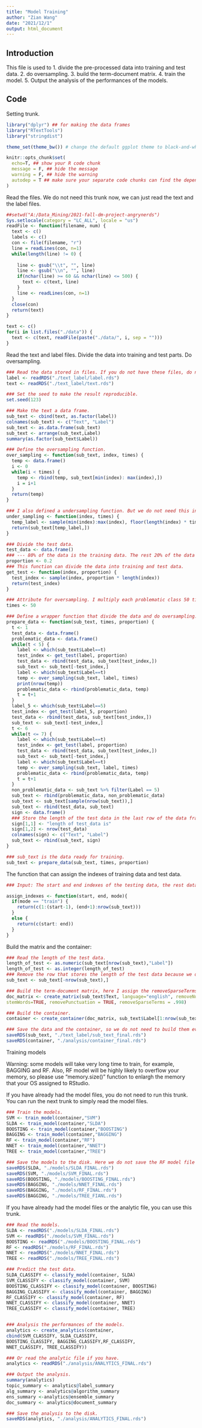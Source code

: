 ```yaml
---
title: "Model Training"
author: "Zian Wang"
date: "2021/12/1"
output: html_document
---
```


## Introduction

This file is used to 1. divide the pre-processed data into training and test data. 2. do oversampling. 3. build the term-document matrix. 4. train the model. 5. Output the analysis of the performances of the models.

## Code

Setting trunk.

```r
library("dplyr") ## for making the data frames
library("RTextTools")
library("stringdist")

theme_set(theme_bw()) # change the default ggplot theme to black-and-white

knitr::opts_chunk$set(
  echo=T, ## show your R code chunk
  message = F, ## hide the message
  warning = F, ## hide the warning
  autodep = T ## make sure your separate code chunks can find the dependencies (from other code chunk)
)
```


Read the files. We do not need this trunk now, we can just read the text and the label files.

```r
##setwd("A:/Data_Mining/2021-fall-dm-project-angrynerds")
Sys.setlocale(category = "LC_ALL", locale = "us")
readFile <- function(filename, num) {
  text <- c()
  labels <- c()
  con <- file(filename, "r")
  line = readLines(con, n=1)
  while(length(line) != 0) {
    
    line <- gsub("\\t", "", line)
    line <- gsub("\\n", "", line)
    if(nchar(line) >= 60 && nchar(line) <= 500) {
      text <- c(text, line)
    }
    line <- readLines(con, n=1)
  }
  close(con)
  return(text)
}

text <- c()
for(i in list.files("./data")) {
  text <- c(text, readFile(paste("./data/", i, sep = "")))
}
```

Read the text and label files. Divide the data into training and test parts. Do oversampling.

```r
### Read the data stored in files. If you do not have these files, do not run.
label <- readRDS("./text_label/label.rds")
text <- readRDS("./text_label/text.rds")

### Set the seed to make the result reproducible.
set.seed(123)

### Make the text a data frame.
sub_text <- cbind(text, as.factor(label))
colnames(sub_text) <- c("Text", "Label")
sub_text <- as.data.frame(sub_text)
sub_text <- arrange(sub_text,Label)
summary(as.factor(sub_text$Label))

### Define the oversampling function.
over_sampling <- function(sub_text, index, times) {
  temp <- data.frame()
  i <- 0
  while(i < times) {
    temp <- rbind(temp, sub_text[min(index): max(index),])
    i = i+1
  }
  return(temp)
}

### I also defined a undersampling function. But we do not need this in the project.
under_sampling <- function(index, times) {
  temp_label <- sample(min(index):max(index), floor(length(index) * times))
  return(sub_text[temp_label,])
}

### Divide the test data.
test_data <- data.frame()
### --- 80% of the data is the training data. The rest 20% of the data is test data.
proportion <- 0.2
### This function can divide the data into training and test data.
get_test <- function(index, proportion) {
  test_index <- sample(index, proportion * length(index))
  return(test_index)
}

### Attribute for oversampling. I multiply each problematic class 50 times.
times <- 50

### Define a wrapper function that divide the data and do oversampling.
prepare_data <- function(sub_text, times, proportion) {
  t <- 1
  test_data <- data.frame()
  problematic_data <- data.frame()
  while(t < 5) {
    label <- which(sub_text$Label==t)
    test_index <- get_test(label, proportion)
    test_data <- rbind(test_data, sub_text[test_index,])
    sub_text <- sub_text[-test_index,]
    label <- which(sub_text$Label==t)
    temp <- over_sampling(sub_text, label, times)
    print(nrow(temp))
    problematic_data <- rbind(problematic_data, temp)
    t = t+1
  }
  label_5 <- which(sub_text$Label==5)
  test_index <- get_test(label_5, proportion)
  test_data <- rbind(test_data, sub_text[test_index,])
  sub_text <- sub_text[-test_index,]
  t <- 6
  while(t <= 7) {
    label <- which(sub_text$Label==t)
    test_index <- get_test(label, proportion)
    test_data <- rbind(test_data, sub_text[test_index,])
    sub_text <- sub_text[-test_index,]
    label <- which(sub_text$Label==t)
    temp <- over_sampling(sub_text, label, times)
    problematic_data <- rbind(problematic_data, temp)
    t = t+1
  }
  non_problematic_data <- sub_text %>% filter(Label == 5)
  sub_text <- rbind(problematic_data, non_problematic_data)
  sub_text <- sub_text[sample(nrow(sub_text)),]
  sub_text <- rbind(test_data, sub_text)
  sign <- data.frame()
  ### Store the length of the test data in the last row of the data frame.
  sign[1,1] <- "length of test_data is"
  sign[1,2] <- nrow(test_data)
  colnames(sign) <- c("Text", "Label")
  sub_text <- rbind(sub_text, sign)
}

### sub_text is the data ready for training.
sub_text <- prepare_data(sub_text, times, proportion)
```

The function that can assign the indexes of training data and test data.

```r
### Input: The start and end indexes of the testing data, the rest data will be used to train. If mode=train, the output will be the indexes of training data, if mode=test, the output will be the indexes of test data.

assign_indexes <- function(start, end, mode){
  if(mode == "train") {
    return(c(1:(start-1), (end+1):nrow(sub_text)))
  }
  else {
    return(c(start: end))
  }
}
```

Build the matrix and the container:

```r
### Read the length of the test data.
length_of_test <- as.numeric(sub_text[nrow(sub_text),"Label"])
length_of_test <- as.integer(length_of_test)
### Remove the row that stores the length of the test data because we do not need it anymore.
sub_text <- sub_text[-nrow(sub_text),]

### Build the term-document matrix, here I assign the removeSparseTerms input to remover the sparse terms.
doc_matrix <- create_matrix(sub_text$Text, language="english", removeNumbers=TRUE,
stemWords=TRUE, removePunctuation = TRUE, removeSparseTerms = .998)

### Build the container.
container <- create_container(doc_matrix, sub_text$Label[1:nrow(sub_text)], trainSize=(length_of_test+1):nrow(sub_text), testSize=1:length_of_test, virgin=FALSE)

### Save the data and the container, so we do not need to build them every time.
saveRDS(sub_text, "./text_label/sub_text_final.rds")
saveRDS(container, "./analysis/container_final.rds")
```

Training models

Warning: some models will take very long time to train, for example, BAGGING and RF. Also, RF model will be highly likely to overflow your memory, so please use "memory.size()" function to enlargh the memory that your OS assigned to RStudio.

If you have already had the model files, you do not need to run this trunk. You can run the next trunk to simply read the model files.

```r
### Train the models.
SVM <- train_model(container,"SVM")
SLDA <- train_model(container,"SLDA")
BOOSTING <- train_model(container,"BOOSTING")
BAGGING <- train_model(container,"BAGGING")
RF <- train_model(container,"RF")
NNET <- train_model(container,"NNET")
TREE <- train_model(container,"TREE")

### Save the models to the disk. Here we do not save the RF model file because it can reach about 800MB, loading it will overflow the memory so we actually cannot use that.
saveRDS(SLDA, "./models/SLDA_FINAL.rds")
saveRDS(SVM, "./models/SVM_FINAL.rds")
saveRDS(BOOSTING, "./models/BOOSTING_FINAL.rds")
saveRDS(BAGGING, "./models/NNET_FINAL.rds")
saveRDS(BAGGING, "./models/RF_FINAL.rds")
saveRDS(BAGGING, "./models/TREE_FIANL.rds")
```

If you have already had the model files or the analytic file, you can use this trunk.

```r
### Read the models.
SLDA <- readRDS("./models/SLDA_FINAL.rds")
SVM <- readRDS("./models/SVM_FINAL.rds")
BOOSTING <- readRDS("./models/BOOSTING_FINAL.rds")
RF <- readRDS("./models/RF_FINAL.rds")
NNET <- readRDS("./models/NNET_FINAL.rds")
TREE <- readRDS("./models/TREE_FINAL.rds")

### Predict the test data.
SLDA_CLASSIFY <- classify_model(container, SLDA)
SVM_CLASSIFY <- classify_model(container, SVM)
BOOSTING_CLASSIFY <- classify_model(container, BOOSTING)
BAGGING_CLASSIFY <- classify_model(container, BAGGING)
RF_CLASSIFY <- classify_model(container, RF)
NNET_CLASSIFY <- classify_model(container, NNET)
TREE_CLASSIFY <- classify_model(container, TREE)


### Analysis the performances of the models.
analytics <- create_analytics(container,
cbind(SVM_CLASSIFY, SLDA_CLASSIFY,
BOOSTING_CLASSIFY, BAGGING_CLASSIFY,RF_CLASSIFY, 
NNET_CLASSIFY, TREE_CLASSIFY))

### Or read the analytic file if you have.
analytics <- readRDS("./analysis/ANALYTICS_FINAL.rds")

### Output the analysis.
summary(analytics)
topic_summary <- analytics@label_summary
alg_summary <- analytics@algorithm_summary
ens_summary <-analytics@ensemble_summary
doc_summary <- analytics@document_summary

### Save the analysis to the disk.
saveRDS(analytics, "./analysis/ANALYTICS_FINAL.rds")
```
